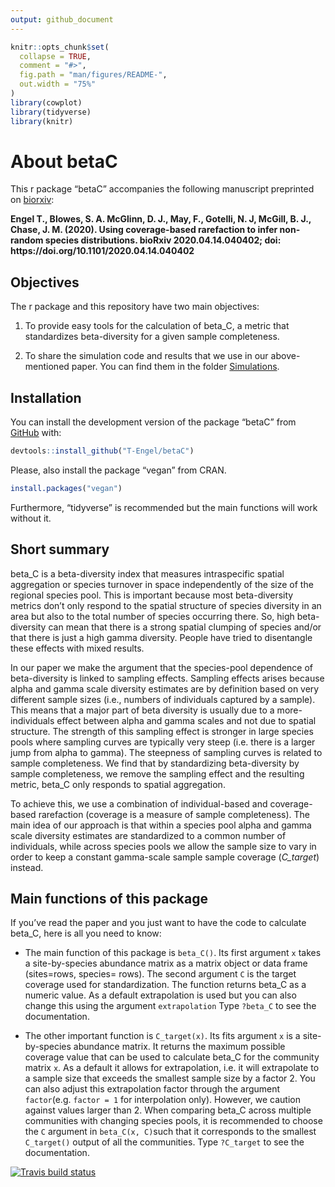 ```yaml
---
output: github_document
---
```


```r
knitr::opts_chunk$set(
  collapse = TRUE,
  comment = "#>",
  fig.path = "man/figures/README-",
  out.width = "75%"
)
library(cowplot)
library(tidyverse)
library(knitr)
```
# About betaC

This r package "betaC" accompanies the following manuscript preprinted on [biorxiv](https://www.biorxiv.org/content/10.1101/2020.04.14.040402v2):

**Engel T., Blowes, S. A. McGlinn, D. J., May, F., Gotelli, N. J, McGill, B. J., Chase, J. M. (2020). Using coverage-based rarefaction to infer non-random species distributions. bioRxiv 2020.04.14.040402; doi: https://doi.org/10.1101/2020.04.14.040402**


## Objectives

The r package and this repository have two main objectives:

1. To provide easy tools for the calculation of beta_C, a metric that standardizes beta-diversity for a given sample completeness.

2. To share the simulation code and results that we use in our above-mentioned paper. You can find them in the folder [Simulations](https://github.com/T-Engel/betaC/tree/master/Simulations).

## Installation

You can install the development version of the package "betaC" from [GitHub](https://github.com/T-Engel/betaC) with:

``` r
devtools::install_github("T-Engel/betaC")
```
Please, also install the package "vegan" from CRAN.

``` r
install.packages("vegan")
```

Furthermore, "tidyverse" is recommended but the main functions will work without it.

## Short summary

beta_C is a beta-diversity index that measures intraspecific spatial aggregation or species turnover in space independently of the size of the regional species pool. This is important because most beta-diversity metrics don't only respond to the spatial structure of species diversity in an area but also to the total number of species occurring there. So, high beta-diversity can mean that there is a strong spatial clumping of species and/or that there is just a high gamma diversity. People have tried to disentangle these effects with mixed results.

In our paper we make the argument that the species-pool dependence of beta-diversity is linked to sampling effects. Sampling effects arises because alpha and gamma scale diversity estimates are by definition based on very different sample sizes (i.e.,  numbers of individuals captured by a sample). This means that a major part of beta diversity is usually due to a more-individuals effect between alpha and gamma scales and not due to spatial structure. The strength of this sampling effect is stronger in large species pools where sampling curves are typically very steep (i.e. there is a larger jump from alpha to gamma). The steepness of sampling curves is related to sample completeness. We find that by standardizing beta-diversity by sample completeness, we remove the sampling effect and the resulting metric, beta_C only responds to spatial aggregation.

To achieve this, we use a combination of individual-based and coverage-based rarefaction (coverage is a measure of sample completeness). The main idea of our approach is that within a species pool alpha and gamma scale diversity estimates are standardized to a common number of individuals, while across species pools we allow the sample size to vary in order to keep a constant gamma-scale sample sample coverage (*C_target*) instead.


## Main functions of this package
If you've read the paper and you just want to have the code to calculate beta_C, here is all you need to know:

* The main function of this package is `beta_C()`. Its first argument `x` takes a site-by-species abundance matrix as a matrix object or data frame (sites=rows, species= rows). The second argument `C` is the target coverage used for standardization. The function returns beta_C as a numeric value. As a default extrapolation is used but you can also change this using the argument `extrapolation` Type `?beta_C` to see the documentation.

* The other important function is `C_target(x)`. Its fits argument `x` is a site-by-species abundance matrix. It returns the maximum possible coverage value that can be used to calculate beta_C for the community matrix `x`. As a default it allows for extrapolation, i.e. it will extrapolate to a sample size that exceeds the smallest sample size by a factor 2. You can also adjust this extrapolation factor through the argument `factor`(e.g. `factor = 1` for interpolation only). However, we caution against values larger than 2. When comparing beta_C across multiple communities with changing species pools, it is recommended to choose the `C` argument  in `beta_C(x, C)`such that it corresponds to the smallest `C_target()` output of all the communities. Type `?C_target` to see the documentation.


<!-- badges: start -->
  [![Travis build status](https://travis-ci.org/T-Engel/betaC.svg?branch=master)](https://travis-ci.org/T-Engel/betaC)
  <!-- badges: end -->
